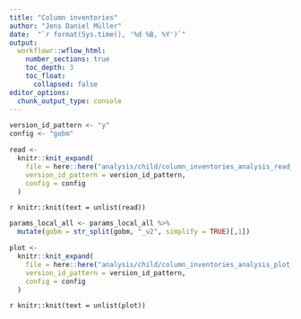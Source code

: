 ```yaml
---
title: "Column inventories"
author: "Jens Daniel Müller"
date:  "`r format(Sys.time(), '%d %B, %Y')`"
output: 
  workflowr::wflow_html:
    number_sections: true
    toc_depth: 3
    toc_float:
      collapsed: false
editor_options:
  chunk_output_type: console
---
```



```r

version_id_pattern <- "y"
config <- "gobm"
```



```r


read <-
  knitr::knit_expand(
    file = here::here("analysis/child/column_inventories_analysis_read_data.Rmd"),
    version_id_pattern = version_id_pattern,
    config = config
  )


```

`r knitr::knit(text = unlist(read))`


```r

params_local_all <- params_local_all %>%
  mutate(gobm = str_split(gobm, "_v2", simplify = TRUE)[,1])


```

```r


plot <-
  knitr::knit_expand(
    file = here::here("analysis/child/column_inventories_analysis_plot_data.Rmd"),
    version_id_pattern = version_id_pattern,
    config = config
  )


```

`r knitr::knit(text = unlist(plot))`
